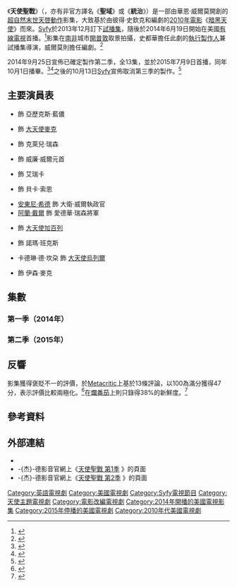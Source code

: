 {{noteTA
|T=
|G1=Movie
|G2=Show
|1=zh-tw:暗黑天使; zh-hk:天間叛徒; zh-mo:天間叛徒;
}}
{{Infobox television
| show_name            = 天使聖戰
| original_name         = {{lang|en|''Dominion''}}
| image                = Dominion 2014 TV series screenshot of the Title Card.JPG
| image_size         = 320px
| genre                = [[默示|默示]]、[[超自然|超自然]]、[[動作片|動作]]
| format               =
| creator              = 華恩·威爾莫
| based_on             = 
| developer            =
| writer               =
| director             =
| creative_director    =
| presenter            =
| starring             = {{Plainlist|
* {{tsl|en|Christopher Egan|克理斯多福·伊根}}
* {{tsl|en|Tom Wisdom|湯姆·威斯頓}}
* {{tsl|en|Roxanne McKee|蘿珊·麥琪}}
* {{tsl|en|Luke Allen-Gale|路克·艾倫-蓋爾}}
* {{tsl|en|Shivani Ghai|希凡妮·蓋伊}}
* {{tsl|en|Rosalind Halstead|羅莎琳·霍絲黛}}
* [[安東尼·希德|安東尼·希德]]
* [[阿蘭·戴爾|阿蘭·戴爾]]
* {{tsl|en|Carl Beukes|卡爾·布克斯}}
* {{tsl|en|Kim Engelbrecht|金·英格爾布萊}}
}}
| narrated             =
| theme_music_composer =
| opentheme            =
| endtheme             =
| composer             =
| country              = {{USA}}
| language             = [[英語|英語]]
| num_seasons          = 2
| num_episodes         = 21
| list_episodes        = #集數
| executive_producer   = {{Plainlist|
*{{tsl|en|David Lancaster|大衛·蘭卡斯特}}
*Michel Litvack
*Tom Lieber
*{{tsl|en|Todd Slavkin|陶德·史賴金}}
*{{tsl|en|Darren Swimmer|戴倫·史維莫}}
*{{tsl|en|Scott Stewart (director)|史考特·史都華 (導演)|史考特·史都華}}
*華恩·威爾莫
}}
| producer             =
| editor               =
| location             = [[南非|南非]][[開普敦|開普敦]]
| cinematography       =
| camera               =
| runtime              =
| company              = {{Plainlist|
*{{tsl|en|Universal Cable Productions|Universal Cable Productions}}
*FanFare Productions
*Film Afrika
*{{tsl|en|Bold Films|Bold Films}}
*[[索尼影視電視|索尼影視電視]]
}}
| distributor          = {{tsl|en|NBCUniversal Television Distribution|NBC環球電視發行}}
| channel              = [[Syfy|Syfy]]
| picture_format       =
| audio_format         =
| first_run            =
| first_aired          = {{start date|2014|6|19}}
| last_aired           = {{end date|2015|10|01}}
| preceded_by          =
| followed_by          =
| related              =
| website              = 
| website_title        = 
| production_website   =
}}

《'''天使聖戰'''》（{{lang-en|''Dominion''}}，亦有非官方譯名《'''聖域'''》或《'''統治'''》）是一部由華恩·威爾莫開創的[[超自然|超自然]][[默示|末世天啓]][[動作片|動作]]影集，大致基於由彼得·史欽克和{{tsl|en|Scott Stewart (director)|史考特·史都華 (導演)|史考特·史都華}}編劇的[[2010年電影|2010年電影]]《[[暗黑天使_(2010年電影)|暗黑天使]]》而來。[[Syfy|Syfy]]於2013年12月訂下[[電視試播|試播集]]，隨後於2014年6月19日開始在美國[[有線電視|有線電視]]首播。<ref name="PressRelease">{{cite web |url=http://tvbythenumbers.zap2it.com/2014/03/28/syfy-announces-premiere-dates-for-defiance-and-dominion/248854/ |title=Syfy Announces Premiere Dates for 'Defiance' and 'Dominion' |work=TV By the Numbers |accessdate=March 28, 2014 |archive-date=2016-03-05 |archive-url=https://web.archive.org/web/20160305073114/http://tvbythenumbers.zap2it.com/2014/03/28/syfy-announces-premiere-dates-for-defiance-and-dominion/248854/ |dead-url=yes }}</ref>影集在[[南非|南非]]城市[[開普敦|開普敦]]取景拍攝，史都華擔任此劇的[[執行製作人|執行製作人]]兼試播集導演，威爾莫則擔任編劇。<ref name="Pilot">{{cite web |url=http://www.hollywoodreporter.com/live-feed/dominion-ordered-series-at-syfy-662256 |title='Dominion' Ordered to Series at Syfy |last=Goldberg |first=Lesley |work=The Hollywood Reporter |publisher=Nielsen Business Media |date=December 4, 2013 |accessdate=March 28, 2014 |archive-date=2021-01-26 |archive-url=https://web.archive.org/web/20210126025844/https://www.hollywoodreporter.com/live-feed/dominion-ordered-series-at-syfy-662256 |dead-url=no }}</ref>

2014年9月25日宣佈已確定製作第二季，全13集，並於2015年7月9日首播，同年10月1日播畢。<ref name="season2">{{Cite web|url=http://seriable.com/dominion-renewed-season-2-syfy/|title=Dominion Renewed For Season 2 By Syfy!|work=Seriable|date=September 25, 2014|accessdate=September 25, 2014|archive-url=https://web.archive.org/web/20150722022924/http://seriable.com/dominion-renewed-season-2-syfy/|archive-date=2015-07-22|dead-url=yes}}</ref><ref>{{cite web|url=http://tvseriesfinale.com/tv-show/dominion-season-two-coming-to-syfy-in-july-36255/|title=Dominion TV show on Syfy: season 2 coming in July|work= TV Series Finale}}</ref>之後的10月13日[[Syfy|Syfy]]宣佈取消第三季的製作。<ref>{{Cite web|url=http://deadline.com/2015/10/dominion-canceled-after-2-seasons-1201579933|title=‘Dominion’ Canceled After 2 Seasons By Syfy|work=Deadline|date=October 13, 2015|accessdate=October 13, 2015|archive-date=2021-02-15|archive-url=https://web.archive.org/web/20210215010011/https://deadline.com/2015/10/dominion-canceled-after-2-seasons-1201579933/|dead-url=no}}</ref>

== 主要演員表 ==
* {{tsl|en|Christopher Egan|克理斯多福·伊根}} 飾 亞歷克斯·藍儂
* {{tsl|en|Tom Wisdom|湯姆·威斯頓}} 飾 [[大天使|大天使]][[米迦勒|麥克]]
* {{tsl|en|Roxanne McKee|蘿珊·麥琪}} 飾 克萊兒·瑞森
* {{tsl|en|Luke Allen-Gale|路克·艾倫-蓋爾}} 飾 威廉·威爾元首
* {{tsl|en|Shivani Ghai|希凡妮·蓋伊}} 飾 艾瑞卡
* {{tsl|en|Rosalind Halstead|羅莎琳·霍絲黛}} 飾 貝卡·索恩
* [[安東尼·希德|安東尼·希德]] 飾 大衛·威爾執政官
* [[阿蘭·戴爾|阿蘭·戴爾]] 飾 愛德華·瑞森將軍
* {{tsl|en|Carl Beukes|卡爾·布克斯}} 飾 [[大天使|大天使]][[加百列|加百列]]
* {{tsl|en|Kim Engelbrecht|金·英格爾布萊}} 飾 諾瑪·班克斯
* 卡德琳·德·坎朶 飾 [[大天使|大天使]][[烏列爾|烏列爾]]
* {{tsl|en|Jonathan Howard (actor)|強納森·霍華德}} 飾 伊森·麥克

== 集數 ==
<onlyinclude>{{Series overview
| color1    = #2B1C19
| link1     = #第一季（2014年）
| episodes1 = 8
| start1    = {{Start date|2014|6|19}}
| end1      = {{End date|2014|8|7}}

| color2    = #003A5E
| link2     = #第二季（2015年）
| episodes2 = 13
| start2    = {{Start date|2015|7|9}}
| end2      = {{End date|2015|10|1}}
}}</onlyinclude>

===第一季（2014年）===
{{Episode table |background=#2B1C19 |overall=5 |season=5 |title=23 |director=14 |writer=27 |airdate=15 |viewers=11 |country=美國 |episodes=
{{Episode list
 |EpisodeNumber = 1
 |EpisodeNumber2 = 1
 |Title = 
 |AltTitle = Pilot
 |DirectedBy = {{le|史考特·史都華|Scott Stewart (director)}}
 |WrittenBy = 沃恩·威爾默特
 |OriginalAirDate = {{Start date|2014|6|19}}
 |Viewers = 1.96<ref>{{cite web|url=http://tvbythenumbers.zap2it.com/2014/06/20/thursday-cable-ratings-world-cup-soccer-leads-night-pawn-stars-kate-plus-eight-american-restoration-more/275169/|archive-url=https://web.archive.org/web/20140623132503/http://tvbythenumbers.zap2it.com/2014/06/20/thursday-cable-ratings-world-cup-soccer-leads-night-pawn-stars-kate-plus-eight-american-restoration-more/275169/|url-status=yes|archive-date=2014-06-23|title=Thursday Cable Ratings: World Cup Soccer Leads Night + 'Pawn Stars', 'Kate Plus Eight', 'American Restoration' & More|work=TV by the Numbers|last=Kondolojy|first=Amanda|date=June 20, 2014|access-date=June 20, 2014}}</ref>
 |ShortSummary =
 |LineColor = 2B1C19
}}
{{Episode list
 |EpisodeNumber = 2
 |EpisodeNumber2 = 2
 |Title = 
 |AltTitle = Godspeed
 |DirectedBy = {{le|瑞克·雅各布森|Rick Jacobson}}
 |WrittenBy = 沃恩·威爾默特
 |OriginalAirDate = {{Start date|2014|6|26}}
 |Viewers = 1.45<ref>{{cite web|url=http://tvbythenumbers.zap2it.com/2014/06/27/thursday-cable-ratings-world-cup-soccer-wins-day-nba-draft-the-challenge-loiter-squad-defiance-dominion-more/277439/|archive-url=https://web.archive.org/web/20140629232213/http://tvbythenumbers.zap2it.com/2014/06/27/thursday-cable-ratings-world-cup-soccer-wins-day-nba-draft-the-challenge-loiter-squad-defiance-dominion-more/277439/|url-status=yes|archive-date=2014-06-29|title=Thursday Cable Ratings: World Cup Soccer Wins Day, NBA Draft, 'The Challenge', 'Loiter Squad', 'Defiance', 'Dominion' & More|work=TV by the Numbers|last=Bibel|first=Sara|date=June 27, 2014|access-date=June 27, 2014}}</ref>
 |ShortSummary = 
 |LineColor = 2B1C19
}}
{{Episode list
 |EpisodeNumber = 3
 |EpisodeNumber2 = 3
 |Title = 
 |AltTitle = Broken Places
 |DirectedBy = 瑞克·雅各布森
 |WrittenBy = 達里歐·史卡達潘、達米安·奧伯
 |OriginalAirDate = {{Start date|2014|7|3}}
 |Viewers = 1.69<ref>{{cite web |url=http://tvbythenumbers.zap2it.com/2014/07/07/thursday-cable-ratings-loiter-squad-wins-night-beyond-scared-straight-dominion-defiance-impact-wrestling-more/279396/ |title=Thursday Cable Ratings: 'Loiter Squad' Wins Night, 'Beyond Scared Straight', 'Dominion', 'Defiance', 'Impact Wrestling' & More |work=TV by the Numbers |last=Kondolojy |first=Amanda |date=July 7, 2014 |access-date=July 7, 2014 |url-status=yes |archive-url=https://web.archive.org/web/20151103122831/http://tvbythenumbers.zap2it.com/2014/07/07/thursday-cable-ratings-loiter-squad-wins-night-beyond-scared-straight-dominion-defiance-impact-wrestling-more/279396/ |archive-date=2015-11-03 }}</ref>
 |ShortSummary =
 |LineColor = 2B1C19
}}
{{Episode list
 |EpisodeNumber = 4
 |EpisodeNumber2 = 4
 |Title = 
 |AltTitle = The Flood
 |DirectedBy = 亞力克斯·霍姆斯
 |WrittenBy = 布魯斯塔·布朗、約翰·米切爾·托德
 |OriginalAirDate = {{Start date|2014|7|10}}
 |Viewers = 1.62<ref>{{cite web |url=http://tvbythenumbers.zap2it.com/2014/07/11/thursday-cable-ratings-pawn-stars-wins-night-pawnography-ridiculousness-mythbusters-defiance-dominion/281669/ |title=Thursday Cable Ratings: 'Pawn Stars' Wins Night, 'Pawnography', 'Ridiculousness', 'Mythbusters', 'Defiance', 'Dominion' & More |publisher=TV by the Numbers |last=Bibel |first=Sara |date=July 11, 2014 |access-date=July 11, 2014 |url-status=yes |archive-url=https://web.archive.org/web/20151103123003/http://tvbythenumbers.zap2it.com/2014/07/11/thursday-cable-ratings-pawn-stars-wins-night-pawnography-ridiculousness-mythbusters-defiance-dominion/281669/ |archive-date=2015-11-03 }}</ref>
 |ShortSummary =
 |LineColor = 2B1C19
}}
{{Episode list
 |EpisodeNumber = 5
 |EpisodeNumber2 = 5
 |Title = 
 |AltTitle = Something Borrowed
 |DirectedBy = 亞力克斯·霍姆斯
 |WrittenBy = 蕾貝卡·基爾希
 |OriginalAirDate = {{Start date|2014|7|17}}
 |Viewers = 1.58<ref>{{cite web |url=http://tvbythenumbers.zap2it.com/2014/07/18/thursday-cable-ratings-pawn-stars-tops-night-loiter-squad-married-pawnography-more/283964/ |title=Thursday Cable Ratings: 'Pawn Stars' Tops Night + 'Loiter Squad', 'Married', 'Pawnography' & More |publisher=TV by the Numbers |last=Kondolojy |first=Amanda |date=July 18, 2014 |access-date=July 18, 2014 |url-status=yes |archive-url=https://web.archive.org/web/20150708071928/http://tvbythenumbers.zap2it.com/2014/07/18/thursday-cable-ratings-pawn-stars-tops-night-loiter-squad-married-pawnography-more/283964/ |archive-date=2015-07-08 }}</ref>
 |ShortSummary =
 |LineColor = 2B1C19
}}
{{Episode list
 |EpisodeNumber = 6
 |EpisodeNumber2 = 6
 |Title = 
 |AltTitle = Black Eyes Blue
 |DirectedBy = {{le|賴瑞·蕭|Larry Shaw (director)}}
 |WrittenBy = 托德·哈坦
 |OriginalAirDate = {{Start date|2014|7|24}}
 |Viewers = 1.54<ref>{{cite web |url=http://tvbythenumbers.zap2it.com/2014/07/25/thursday-cable-ratings-pawn-stars-tops-night-pawnography-loiter-squad-the-daily-show-more/286290/ |title=Thursday Cable Ratings: 'Pawn Stars' Tops Night + 'Pawnography', 'Loiter Squad', 'The Daily Show' & More |work=TV by the Numbers |last=Kondolojy |first=Amanda |date=July 25, 2014 |access-date=July 26, 2014 |url-status=yes |archive-url=https://web.archive.org/web/20151103123138/http://tvbythenumbers.zap2it.com/2014/07/25/thursday-cable-ratings-pawn-stars-tops-night-pawnography-loiter-squad-the-daily-show-more/286290/ |archive-date=2015-11-03 }}</ref>
 |ShortSummary =
 |LineColor = 2B1C19
}}
{{Episode list
 |EpisodeNumber = 7
 |EpisodeNumber2 = 7
 |Title = 
 |AltTitle = Ouroboros
 |DirectedBy = 賴瑞·蕭
 |WrittenBy = {{le|布萊恩·Q·米勒|Bryan Q. Miller}}
 |OriginalAirDate = {{Start date|2014|7|31}}
 |Viewers = 1.49<ref>{{cite web|url=http://tvbythenumbers.zap2it.com/2014/08/01/thursday-cable-ratingspawn-stars-wins-night-pawnography-loiter-squad-beyond-scared-straight-dominion-more/289166/|archive-url=https://web.archive.org/web/20140804202222/http://tvbythenumbers.zap2it.com/2014/08/01/thursday-cable-ratingspawn-stars-wins-night-pawnography-loiter-squad-beyond-scared-straight-dominion-more/289166/|url-status=yes|archive-date=2014-08-04|title=Thursday Cable Ratings: 'Love & Hip Hop Atlanta' Wins Night, 'Pawn Stars', 'Pawnography', 'Loiter Squad', 'Beyond Scared Straight', 'Dominion' & More|work=TV by the Numbers|last=Bibel|first=Sara|date=August 1, 2014|access-date=August 4, 2014}}</ref>
 |ShortSummary =
 |LineColor = 2B1C19
}}
{{Episode list
 |EpisodeNumber = 8
 |EpisodeNumber2 = 8
 |Title = 
 |AltTitle = Beware Those Closest to You
 |DirectedBy = {{le|艾倫·克羅克|Allan Kroeker}}
 |WrittenBy = 第一部分：{{le|托德·史拉夫金、達倫·史威默|Todd Slavkin and Darren Swimmer}}<br />第二部分：沃恩·威爾默特
 |OriginalAirDate = {{Start date|2014|8|7}}
 |Viewers = 1.54<ref>{{cite web|url=http://tvbythenumbers.zap2it.com/2014/08/08/thursday-cable-ratings-black-jesus-wins-night-pawn-stars-project-runway-dominion-defiance-more/291410/|archive-url=https://web.archive.org/web/20140809215630/http://tvbythenumbers.zap2it.com/2014/08/08/thursday-cable-ratings-black-jesus-wins-night-pawn-stars-project-runway-dominion-defiance-more/291410/|url-status=yes|archive-date=2014-08-09|title=Thursday Cable Ratings: 'Black Jesus' Wins Night, 'Pawn Stars', 'Project Runway', 'Dominion', 'Defiance' & More|work=TV by the Numbers|last=Bibel|first=Sara|date=August 8, 2014|access-date=August 9, 2014}}</ref>
 |ShortSummary =
 |LineColor = 2B1C19
}}
}}

===第二季（2015年）===
{{Episode table |background=#003A5E |overall=5 |season=5 |title=23 |director=14 |writer=27 |airdate=15 |viewers=11 |country=美國 |episodes=
{{Episode list
 |EpisodeNumber   = 9
 |EpisodeNumber2  = 1
 |Title           = 
 |AltTitle        = Heirs of Salvation
 |DirectedBy      = {{le|戴倫·沙瑞菲恩|Deran Sarafian}}
 |WrittenBy       = 沃恩·威爾默特
 |OriginalAirDate = {{Start date|2015|7|9}}
 |Viewers         = 1.06<ref>{{cite web|url=http://www.showbuzzdaily.com/articles/showbuzzdailys-top-100-thursday-cable-originals-network-update-7-9-2015.html|archive-url=https://web.archive.org/web/20150711135135/http://www.showbuzzdaily.com/articles/showbuzzdailys-top-100-thursday-cable-originals-network-update-7-9-2015.html|url-status=yes|archive-date=2015-07-11|title=SHOWBUZZDAILY's Top 100 Thursday Cable Originals(& Network Update): 7.9.2015|last=Metcalf|first=Mitch|date=July 10, 2015|work=Showbuzzdaily|access-date=July 10, 2015}}</ref>
 |ShortSummary    = 
 |LineColor       = 003A5E
}}
{{Episode list
 |EpisodeNumber   = 10
 |EpisodeNumber2  = 2
 |Title           = 
 |AltTitle        = Mouth of the Damned
 |DirectedBy      = 戴倫·沙瑞菲恩
 |WrittenBy       = 托德·哈坦
 |OriginalAirDate = {{Start date|2015|7|16}}
 |Viewers         = 1.02<ref>{{cite web|url=http://www.showbuzzdaily.com/articles/showbuzzdailys-top-100-thursday-cable-originals-network-update-7-16-2015.html|archive-url=https://web.archive.org/web/20150820102310/http://www.showbuzzdaily.com/articles/showbuzzdailys-top-100-thursday-cable-originals-network-update-7-16-2015.html|url-status=yes|archive-date=2015-08-20|title=SHOWBUZZDAILY's Top 100 Thursday Cable Originals(& Network Update): 7.16.2015|last=Metcalf|first=Mitch|date=July 17, 2015|work=Showbuzzdaily|access-date=July 17, 2015}}</ref>
 |ShortSummary    = 
 |LineColor       = 003A5E
}}
{{Episode list
 |EpisodeNumber   = 11
 |EpisodeNumber2  = 3
 |Title           = 
 |AltTitle        = The Narrow Gate
 |DirectedBy      = {{le|奧茲·史考特|Oz Scott}}
 |WrittenBy       = 蕾貝卡·基爾希
 |OriginalAirDate = {{Start date|2015|7|23}}
 |Viewers         = 0.98<ref>{{cite web |url=http://www.showbuzzdaily.com/articles/showbuzzdailys-top-100-thursday-cable-originals-7-23-2015.html |title=SHOWBUZZDAILY's Top 100 Thursday Cable Originals(& Network Update): 7.23.2015 |last=Metcalf |first=Mitch |date=July 24, 2015 |work=Showbuzzdaily |access-date=July 24, 2015 |url-status=yes |archive-url=https://web.archive.org/web/20150725014816/http://www.showbuzzdaily.com/articles/showbuzzdailys-top-100-thursday-cable-originals-7-23-2015.html |archive-date=2015-07-25 }}</ref>
 |ShortSummary    = 
 |LineColor       = 003A5E
}}
{{Episode list
 |EpisodeNumber   = 12
 |EpisodeNumber2  = 4
 |Title           = 
 |AltTitle        = A Bitter Truth
 |DirectedBy      = 奧茲·史考特
 |WrittenBy       = 艾莉莎·克拉克、西恩·克勞希
 |OriginalAirDate = {{Start date|2015|7|30}}
 |Viewers         = 1.05<ref>{{cite web|url=http://tvbythenumbers.zap2it.com/2015/07/31/thursday-cable-ratings-teen-mom-2-tops-night-thursday-night-smackdown-mountain-men-alone-more/439980/|archive-url=https://web.archive.org/web/20150803032400/http://tvbythenumbers.zap2it.com/2015/07/31/thursday-cable-ratings-teen-mom-2-tops-night-thursday-night-smackdown-mountain-men-alone-more/439980/|url-status=yes|archive-date=2015-08-03|title=Thursday Cable Ratings: 'Teen Mom 2' Tops Night + 'Thursday Night SmackDown', 'Mountain Men', 'Alone' & More|last=Kondolojy|first=Amanda|date=July 31, 2015|work=TV by the Numbers|access-date=July 31, 2015}}</ref>
 |ShortSummary    = 
 |LineColor       = 003A5E
}}
{{Episode list
 |EpisodeNumber   = 13
 |EpisodeNumber2  = 5
 |Title           = 
 |AltTitle        = Son of the Fallen
 |DirectedBy      = {{le|羅伯特·曼戴爾|Robert Mandel}}
 |WrittenBy       = 馬克·哈爾西
 |OriginalAirDate = {{Start date|2015|8|6}}
 |Viewers         = 0.94<ref>{{cite web|url=http://www.showbuzzdaily.com/articles/showbuzzdailys-top-100-thursday-cable-originals-8-6-2015.html|archive-url=https://web.archive.org/web/20150809232954/http://www.showbuzzdaily.com/articles/showbuzzdailys-top-100-thursday-cable-originals-8-6-2015.html|url-status=yes|archive-date=2015-08-09|title=SHOWBUZZDAILY's Top 100 Thursday Cable Originals(& Network Update):8.6.2015|last=Metcalf|first=Mitch|date=August 7, 2015|work=Showbuzzdaily|access-date=August 7, 2015}}</ref>
 |ShortSummary    = 
 |LineColor       = 003A5E
}}
{{Episode list
 |EpisodeNumber   = 14
 |EpisodeNumber2  = 6
 |Title           = 
 |AltTitle        = Reap the Whirlwind
 |DirectedBy      = 羅伯特·曼戴爾
 |WrittenBy       = 蕾貝卡·基爾希
 |OriginalAirDate = {{Start date|2015|8|13}}
 |Viewers         = 0.92<ref>{{cite web|url=http://www.showbuzzdaily.com/articles/showbuzzdailys-top-100-thursday-cable-originals-8-13-2015.html|archive-url=https://web.archive.org/web/20150815172604/http://www.showbuzzdaily.com/articles/showbuzzdailys-top-100-thursday-cable-originals-8-13-2015.html|url-status=yes|archive-date=2015-08-15|title=SHOWBUZZDAILY's Top 100 Thursday Cable Originals(& Network Update):8.13.2015|last=Metcalf|first=Mitch|date=August 14, 2015|work=Showbuzzdaily|access-date=August 14, 2015}}</ref>
 |ShortSummary    = 
 |LineColor       = 003A5E
}}
{{Episode list
 |EpisodeNumber   = 15
 |EpisodeNumber2  = 7
 |Title           = 
 |AltTitle        = Lay Thee Before Kings
 |DirectedBy      = 傑夫·藍佛
 |WrittenBy       = 沃恩·威爾默特
 |OriginalAirDate = {{Start date|2015|8|20}}
 |Viewers         = 0.84<ref>{{cite web|url=http://www.showbuzzdaily.com/articles/showbuzzdailys-top-100-thursday-cable-originals-8-20-2015.html|archive-url=https://web.archive.org/web/20150822182127/http://www.showbuzzdaily.com/articles/showbuzzdailys-top-100-thursday-cable-originals-8-20-2015.html|url-status=yes|archive-date=2015-08-22|title=SHOWBUZZDAILY's Top 100 Thursday Cable Originals(& Network Update):8.20.2015|last=Metcalf|first=Mitch|date=August 21, 2015|work=Showbuzzdaily|access-date=August 21, 2015}}</ref>
 |ShortSummary    = 
 |LineColor       = 003A5E
}}
{{Episode list
 |EpisodeNumber   = 16
 |EpisodeNumber2  = 8
 |Title           = 
 |AltTitle        = The Longest Mile Home
 |DirectedBy      = 傑夫·藍佛
 |WrittenBy       = {{le|哈雷·佩頓|Harley Peyton}}、傑瑞·尚迪
 |OriginalAirDate = {{Start date|2015|8|27}}
 |Viewers         = 0.75<ref>{{cite web|url=http://www.showbuzzdaily.com/articles/showbuzzdailys-top-100-thursday-cable-originals-8-27-2015.html|archive-url=https://web.archive.org/web/20150829203445/http://www.showbuzzdaily.com/articles/showbuzzdailys-top-100-thursday-cable-originals-8-27-2015.html|url-status=yes|archive-date=2015-08-29|title=SHOWBUZZDAILY's Top 100 Thursday Cable Originals(& Network Update):8.27.2015|last=Metcalf|first=Mitch|date=August 28, 2015|work=Showbuzzdaily|access-date=August 28, 2015}}</ref>
 |ShortSummary    = 
 |LineColor       = 003A5E
}}
{{Episode list
 |EpisodeNumber   = 17
 |EpisodeNumber2  = 9
 |Title           = 
 |AltTitle        = The Seed of Evil
 |DirectedBy      = {{le|米莉森·薛爾頓|Millicent Shelton}}
 |WrittenBy       = 艾莉莎·克拉克、西恩·克勞希
 |OriginalAirDate = {{Start date|2015|9|3}}
 |Viewers         = 0.77<ref>{{cite web |url=http://www.showbuzzdaily.com/articles/showbuzzdailys-top-100-thursday-cable-originals-9-3-2015.html |title=SHOWBUZZDAILY's Top 100 Thursday Cable Originals(& Network Update):9.3.2015 |last=Metcalf |first=Mitch |date=September 4, 2015 |work=Showbuzzdaily |access-date=September 4, 2015 |url-status=yes |archive-url=https://web.archive.org/web/20150905203005/http://www.showbuzzdaily.com/articles/showbuzzdailys-top-100-thursday-cable-originals-9-3-2015.html |archive-date=2015-09-05 }}</ref>
 |ShortSummary    = 
 |LineColor       = 003A5E
}}
{{Episode list
 |EpisodeNumber   = 18
 |EpisodeNumber2  = 10
 |Title           = 
 |AltTitle        = House of Sacrifice
 |DirectedBy      = 米莉森·薛爾頓
 |WrittenBy       = 馬克·哈爾西
 |OriginalAirDate = {{Start date|2015|9|10}}
 |Viewers         = 0.84<ref>{{cite web|url=http://www.showbuzzdaily.com/articles/showbuzzdailys-top-100-thursday-cable-originals-9-10-2015.html|archive-url=https://web.archive.org/web/20150913010842/http://www.showbuzzdaily.com/articles/showbuzzdailys-top-100-thursday-cable-originals-9-10-2015.html|url-status=yes|archive-date=2015-09-13|title=SHOWBUZZDAILY's Top 100 Thursday Cable Originals(& Network Update):9.10.2015|last=Metcalf|first=Mitch|date=September 11, 2015|work=Showbuzzdaily|access-date=September 11, 2015}}</ref>
 |ShortSummary    = 
 |LineColor       = 003A5E
}}
{{Episode list
 |EpisodeNumber   = 19
 |EpisodeNumber2  = 11
 |Title           = 
 |AltTitle        = Bewilderment of Heart
 |DirectedBy      = 葛雷格·賽門
 |WrittenBy       = 凱蒂·格魯爾、蕾貝卡·基爾希
 |OriginalAirDate = {{Start date|2015|9|17}}
 |Viewers         = 0.64<ref>{{cite web |url=http://www.showbuzzdaily.com/articles/showbuzzdailys-top-100-thursday-cable-originals-9-17-2015.html |title=SHOWBUZZDAILY's Top 100 Thursday Cable Originals(& Network Update):9.17.2015 |last=Metcalf |first=Mitch |date=September 18, 2015 |work=Showbuzzdaily |access-date=September 25, 2015 |url-status=yes |archive-url=https://web.archive.org/web/20150919031441/http://www.showbuzzdaily.com/articles/showbuzzdailys-top-100-thursday-cable-originals-9-17-2015.html |archive-date=2015-09-19 }}</ref>
 |ShortSummary    = 
 |LineColor       = 003A5E
}}
{{Episode list
 |EpisodeNumber   = 20
 |EpisodeNumber2  = 12
 |Title           = 
 |AltTitle        = Day of Wrath
 |DirectedBy      = 戴倫·沙瑞菲恩
 |WrittenBy       = 托德·哈坦
 |OriginalAirDate = {{Start date|2015|9|24}}
 |Viewers         = 0.77<ref>{{cite web |url=http://www.showbuzzdaily.com/articles/showbuzzdailys-top-100-thursday-cable-originals-9-24-2015.html |title=SHOWBUZZDAILY's Top 100 Thursday Cable Originals(& Network Update):9.24.2015 |last=Metcalf |first=Mitch |date=September 25, 2015 |work=Showbuzzdaily |access-date=September 30, 2015 |url-status=yes |archive-url=https://web.archive.org/web/20190403010543/http://www.showbuzzdaily.com/articles/showbuzzdailys-top-100-thursday-cable-originals-9-24-2015.html |archive-date=2019-04-03 }}</ref>
 |ShortSummary    = 
 |LineColor       = 003A5E
}}
{{Episode list
 |EpisodeNumber   = 21
 |EpisodeNumber2  = 13
 |Title           = 
 |AltTitle        = Sine Deo Nihil
 |DirectedBy      = 戴倫·沙瑞菲恩
 |WrittenBy       = 沃恩·威爾默特
 |OriginalAirDate = {{Start date|2015|10|1}}
 |Viewers         = 0.72<ref>{{cite web |url=http://www.showbuzzdaily.com/articles/showbuzzdailys-top-100-thursday-cable-originals-network-update-10-1-2015.html |title=SHOWBUZZDAILY's Top 100 Thursday Cable Originals(& Network Update):10.1.2015 |last=Metcalf |first=Mitch |date=October 2, 2015 |work=Showbuzzdaily |access-date=October 5, 2015 |url-status=yes |archive-url=https://web.archive.org/web/20151002210201/http://www.showbuzzdaily.com/articles/showbuzzdailys-top-100-thursday-cable-originals-network-update-10-1-2015.html |archive-date=2015-10-02 }}</ref>
 |ShortSummary    = 
 |LineColor       = 003A5E
}}
}}

== 反響 ==
影集獲得褒貶不一的評價，於[[Metacritic|Metacritic]]上基於13條評論，以100為滿分獲得47分，表示評價比較兩極化。<ref>{{cite web |url=http://www.metacritic.com/tv/dominion |title=Dominion: Season 1 |publisher=[[Metacritic|Metacritic]] |accessdate=February 3, 2017 |archive-date=2021-01-09 |archive-url=https://web.archive.org/web/20210109104716/https://www.metacritic.com/tv/dominion |dead-url=no }}</ref>在[[爛番茄|爛番茄]]上則只錄得38%的新鮮度。<ref>{{cite web |url=http://www.rottentomatoes.com/tv/dominion/ |title=Dominion: Season 1 (2014) |publisher=[[Rotten_Tomatoes|Rotten Tomatoes]] |accessdate=February 3, 2017 |archive-date=2021-01-09 |archive-url=https://web.archive.org/web/20210109132359/https://www.rottentomatoes.com/tv/dominion |dead-url=no }}</ref>

== 參考資料 ==
{{Reflist}}

== 外部連結 ==
* {{IMDb title|3079768|天使聖戰}}
* -{杰}-德影音官網上《[https://www.porticomedia.com/channelC/program/88658 天使聖戰 第1季] {{Wayback|url=https://www.porticomedia.com/channelC/program/88658 |date=20190921222305 }}》的頁面 {{zh-tw}}
* -{杰}-德影音官網上《[https://www.porticomedia.com/channelC/program/88671 天使聖戰 第2季] {{Wayback|url=https://www.porticomedia.com/channelC/program/88671 |date=20190916191113 }}》的頁面 {{zh-tw}}

{{DEFAULTSORT:Dominion (TV series)}}
[[Category:英語電視劇|Category:英語電視劇]]
[[Category:美國電視劇|Category:美國電視劇]]
[[Category:Syfy電視節目|Category:Syfy電視節目]]
[[Category:天使主題電視劇|Category:天使主題電視劇]]
[[Category:電影改編電視劇|Category:電影改編電視劇]]
[[Category:2014年開播的美國電視影集|Category:2014年開播的美國電視影集]]
[[Category:2015年停播的美國電視劇|Category:2015年停播的美國電視劇]]
[[Category:2010年代美國電視劇|Category:2010年代美國電視劇]]
